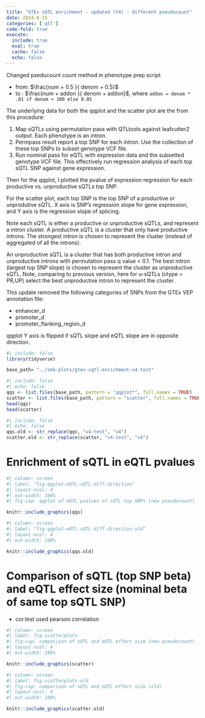 ```yaml
---
title: "GTEx sQTL enrichment - updated (V4) - different pseudocount"
date: 2024-8-15
categories: ['qtl']
code-fold: true
execute:
  include: true
  eval: true
  cache: false
  echo: false
---
```



::: {.callout-note}
Changed pseducount count method in phenotype prep script

-  from: $\frac{num + 0.5 }{ denom + 0.5}$
-  to  : $\frac{num + addon }{ denom + addon}$, where `addon = denom * .01 if denom < 100 else 0.05`

:::



The underlying data for both the qqplot and the scatter plot are the from this procedure:

1. Map sQTLs using permutation pass with QTLtools against leafcutter2 output. Each phenotype is an intron.
2. Permpass result report a top SNP for each intron. Use the collection of these top SNPs to subset genotype VCF file. 
3. Run nominal pass for eQTL with expression data and the subsetted genotype VCF file. This effectively run regression analysis of each top sQTL SNP against gene expression.

Then for the qqplot, I plotted the pvalue of expression regression for each productive vs. unproductive sQTLs top SNP.

For the scatter plot, each top SNP is the top SNP of a productive or unprodutive sQTL. X axis is SNP's regression slope for gene expression, and Y axis is the regression slope of splicing.

Note each sQTL is either a productive or unproductive sQTLs, and represent a intron cluster. A productive sQTL is a cluster that only have productive introns. The strongest intron is chosen to represent the cluster (instead of aggregated of all the introns). 

An unproductive sQTL is a cluster that has both productive intron and unproductive introns with permutation pass q value < 0.1. The best intron (largest top SNP slope) is chosen to represent the cluster as unproductive sQTL. Note, comparing to previous version, here for u-sQTLs (ctype = PR,UP) select the best unproductive intron to represent the cluster.

::: {.callout-note}
This update removed the following categories of SNPs from the GTEx VEP annotation file:

  - enhancer_d
  - promoter_d
  - promoter_flanking_region_d

qqplot Y axis is flipped if sQTL slope and eQTL slope are in opposite direction.
:::



```r
#| include: false
library(tidyverse)

```

```r
base_path= "../smk-plots/gtex-sqtl-enrichment-v4-test"

```

```r
#| include: false
#| echo: false
qqs <- list.files(base_path, pattern = "qqplot*", full.names = TRUE)
scatter <- list.files(base_path, pattern = "scatter", full.names = TRUE)
head(qqs)
head(scatter)
```


```r
#| include: false
#| echo: false
qqs.old <- str_replace(qqs, "v4-test", "v4")
scatter.old <- str_replace(scatter, "v4-test", "v4")
```

# Enrichment of sQTL in eQTL pvalues


```r
#| column: screen
#| label: "fig-qqplot-eQTL-sQTL-diff-direction"
#| layout-ncol: 4
#| out-width: 100%
#| fig-cap: qqplot of eQTL pvalues of sQTL top SNPs (new pseudocount)

knitr::include_graphics(qqs)
```

```r
#| column: screen
#| label: "fig-qqplot-eQTL-sQTL-diff-direction-old"
#| layout-ncol: 4
#| out-width: 100%

knitr::include_graphics(qqs.old)
```

# Comparison of sQTL (top SNP beta) and eQTL effect size (nominal beta of same top sQTL SNP)

::: {.callout-note}

- cor.test used pearson correlation

:::


```r
#| column: screen
#| label: fig-scatterplots
#| fig-cap: comparison of sQTL and eQTL effect size (new pseudocount)
#| layout-ncol: 4
#| out-width: 100%

knitr::include_graphics(scatter)
```


```r
#| column: screen
#| label: fig-scatterplots-old
#| fig-cap: comparison of sQTL and eQTL effect size (old)
#| layout-ncol: 4
#| out-width: 100%

knitr::include_graphics(scatter.old)
```




